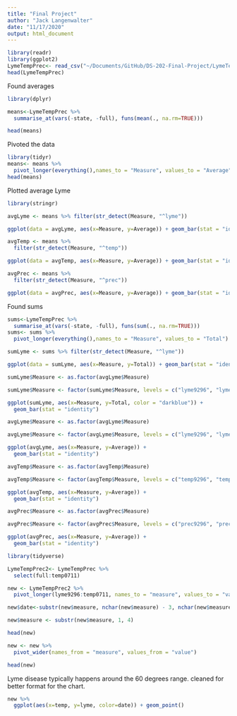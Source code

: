 ```yaml
---
title: "Final Project"
author: "Jack Langenwalter"
date: "11/17/2020"
output: html_document
---
```


```r
library(readr)
library(ggplot2)
LymeTempPrec<- read_csv("~/Documents/GitHub/DS-202-Final-Project/LymeTempPrec2.csv")
head(LymeTempPrec)
```


Found averages

```r
library(dplyr)

means<-LymeTempPrec %>%
  summarise_at(vars(-state, -full), funs(mean(., na.rm=TRUE)))

head(means)
```

Pivoted the data

```r
library(tidyr)
means<- means %>%
  pivot_longer(everything(),names_to = "Measure", values_to = "Average")
head(means)
```
Plotted average Lyme

```r
library(stringr)

avgLyme <- means %>% filter(str_detect(Measure, "^lyme"))

ggplot(data = avgLyme, aes(x=Measure, y=Average)) + geom_bar(stat = "identity")
```

```r
avgTemp <- means %>%
  filter(str_detect(Measure, "^temp"))

ggplot(data = avgTemp, aes(x=Measure, y=Average)) + geom_bar(stat = "identity")
```

```r
avgPrec <- means %>%
  filter(str_detect(Measure, "^prec"))

ggplot(data = avgPrec, aes(x=Measure, y=Average)) + geom_bar(stat = "identity")
```
Found sums
```r
sums<-LymeTempPrec %>%
  summarise_at(vars(-state, -full), funs(sum(., na.rm=TRUE)))
sums<- sums %>%
  pivot_longer(everything(),names_to = "Measure", values_to = "Total")

```

```r
sumLyme <- sums %>% filter(str_detect(Measure, "^lyme"))

ggplot(data = sumLyme, aes(x=Measure, y=Total)) + geom_bar(stat = "identity")
```
```r
sumLyme$Measure <- as.factor(avgLyme$Measure)

sumLyme$Measure <- factor(sumLyme$Measure, levels = c("lyme9296", "lyme9701", "lyme0206", "lyme0711"))

ggplot(sumLyme, aes(x=Measure, y=Total, color = "darkblue")) +
  geom_bar(stat = "identity")
```




```r
avgLyme$Measure <- as.factor(avgLyme$Measure)

avgLyme$Measure <- factor(avgLyme$Measure, levels = c("lyme9296", "lyme9701", "lyme0206", "lyme0711"))

ggplot(avgLyme, aes(x=Measure, y=Average)) +
  geom_bar(stat = "identity")
```
```r
avgTemp$Measure <- as.factor(avgTemp$Measure)

avgTemp$Measure <- factor(avgTemp$Measure, levels = c("temp9296", "temp9701", "temp0206", "temp0711"))

ggplot(avgTemp, aes(x=Measure, y=Average)) +
  geom_bar(stat = "identity")
```
```r
avgPrec$Measure <- as.factor(avgPrec$Measure)

avgPrec$Measure <- factor(avgPrec$Measure, levels = c("prec9296", "prec9701", "prec0206", "prec0711"))

ggplot(avgPrec, aes(x=Measure, y=Average)) +
  geom_bar(stat = "identity")
```


```r
library(tidyverse)

LymeTempPrec2<- LymeTempPrec %>%
  select(full:temp0711)

new <- LymeTempPrec2 %>%
  pivot_longer(lyme9296:temp0711, names_to = "measure", values_to = "value")

new$date<-substr(new$measure, nchar(new$measure) - 3, nchar(new$measure))

new$measure <- substr(new$measure, 1, 4)

head(new)
```

```r
new <- new %>%
  pivot_wider(names_from = "measure", values_from = "value")

head(new)
```
Lyme disease typically happens around the 60 degrees range. cleaned for better format for the chart.
```r
new %>%
  ggplot(aes(x=temp, y=lyme, color=date)) + geom_point()
```

